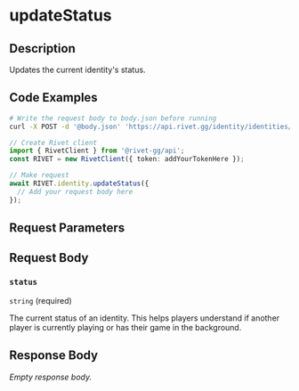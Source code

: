

# updateStatus

## Description

Updates the current identity's status.


## Code Examples

<CodeGroup title='Request' tag='POST' label='https://api.rivet.gg/identity/identities/identities/self/status'>

```bash {{ title: 'cURL' }}
# Write the request body to body.json before running
curl -X POST -d '@body.json' 'https://api.rivet.gg/identity/identities/identities/self/status'
```

```ts
// Create Rivet client
import { RivetClient } from '@rivet-gg/api';
const RIVET = new RivetClient({ token: addYourTokenHere });

// Make request
await RIVET.identity.updateStatus({
  // Add your request body here
});
```

</CodeGroup>


## Request Parameters


## Request Body

### `status`

`string` (required)

The current status of an identity. This helps players understand if another player is currently playing or has their game in the background.




## Response Body

_Empty response body._
